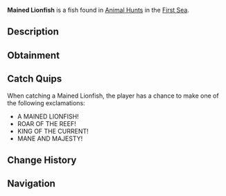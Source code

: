 {{FishInfobox
|image          = Mained Lionfish.png
|rarity         = Limited
|event          = Animal Hunt
|sea            = First Sea
|location       = [[Animals]]
|sublocation    = 
|sources        = Fishing Rod
|radar_location = 
|prog_speed     = -55
|xp             = 5000
|weather        = Clear
|time           = 
|season         = Summer
|bait           = Fish Head
|base_weight    = 450
|base_value     = 6500
|weight_range   = 300
|base_chance    = 10
|base_resil     = 10
}}
'''Mained Lionfish''' is a {{Rarity|Limited}} fish found in [[Animal Hunt]]s in the [[First Sea]].

== Description ==
{{Description|A regal fish with a fiery mane, ruling the coral depths.|Bestiary Entry}}

== Obtainment ==
{{Description|Its mane flares where the sun ignites the waves.|Bestiary Hint}}
{{Fish Availability|
Animal Hunt/First Sea
|top_rods      = 
Leviathan's Fang Rod\53476.95\311614.81;
Krampus's Rod\43809.94\136138.25;
Ethereal Prism Rod\43794.55\209476.4;
Magma Rod\42686.61\129106.32;
Seraphic Rod\41593.89\212075.13;
Buddy Bond Rod\28506.52\125376.74;
Trident Rod\38929.66\244028.11;
Rapid Rod\31802.55\240818.35;
Free Spirit Rod\41224.35\238807.77;
No-Life Rod\40215.34\219846.88;
Lucky Rod\22348.65\161426.26;
Frog Rod\23017.83\159123.69;
Long Rod\22062.57\157844.96;
Rod Of The Forgotten Fang\37945.89\196483.38;
Challenger's Rod\36741.1\203071.33;
Rod Of The Exalted One\33525.97\186353.98;
Rod Of The Depths\32921.24\172996.21;
Zeus Rod\31374.48\175827.32;
Verdant Shear Rod\30375.47\174671.23;
Blazebringer Rod\30119.51\168794.23;
Depthseeker Rod\28672.44\166337.82;
Avalanche Rod\25320.09\147413.49;
Volcanic Rod\24498.07\137290.88;
Steady Rod\9218.72\49227.49
|recommended   = Ethereal Prism Rod
}}

== Catch Quips ==
When catching a Mained Lionfish, the player has a chance to make one of the following exclamations:
* A MAINED LIONFISH!
* ROAR OF THE REEF!
* KING OF THE CURRENT!
* MANE AND MAJESTY!

== Change History ==
{{Change History|{{subst:Current Version}}}}

== Navigation ==
{{Fish Navbox|Animals}}
